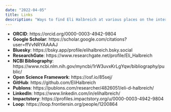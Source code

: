 ```yaml
---
date: "2022-04-05"
title: Links
description: "Ways to find Eli Halbreich at various places on the internet"
---
```


* **ORCID**: https://orcid.org/0000-0003-4942-9804
* **Google Scholar**: https://scholar.google.com/citations?user=ffVvNRYAAAAJ
* **Bluesky**: https://bsky.app/profile/elihalbreich.bsky.social
* **ResearchGate**: https://www.researchgate.net/profile/Eli_Halbreich
* **NCBI Bibliography**: https://www.ncbi.nlm.nih.gov/myncbi/1rW3uvxKrLgYqw/bibliography/public/
* **Open Science Framework**: https://osf.io/85sej/
* **GitHub**: https://github.com/EliHalbreich
* **Publons**: https://publons.com/researcher/4826051/eli-d-halbreich/
* **LinkedIn**: https://www.linkedin.com/in/elihalbreich/
* **Impactstory**: https://profiles.impactstory.org/u/0000-0003-4942-9804
* **Loop**: https://loop.frontiersin.org/people/1200864
